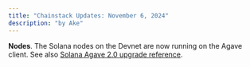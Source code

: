 ```yaml
---
title: "Chainstack Updates: November 6, 2024"
description: "by Ake"
---
```

**Nodes**. The Solana nodes on the Devnet are now running on the Agave client. See also [Solana Agave 2.0 upgrade reference](/docs/solana-agave-20-upgrade-reference).
